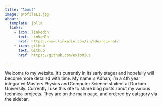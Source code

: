 ```yaml
---
title: "About"
image: profileLI.jpg
about:
  template: jolla
  links:
    - icon: linkedin
      text: LinkedIn
      href: https://www.linkedin.com/in/adnanjinnah/
    - icon: github
      text: Github
      href: https://github.com/exiomius

---
```


Welcome to my website. It’s currently in its early stages and hopefully will become more detailed with time.
My name is Adnan, I’m a 4th year integrated Masters Physics and Computer Science student at Durham University. 
Currently I use this site to share blog posts about my various technical projects. 
They are on the main page, and ordered by category via the sidebar.
